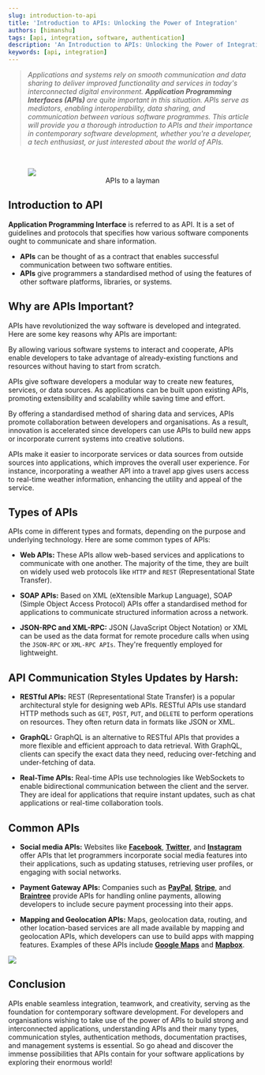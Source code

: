 ```yaml
---
slug: introduction-to-api
title: 'Introduction to APIs: Unlocking the Power of Integration'
authors: [himanshu]
tags: [api, integration, software, authentication]
description: 'An Introduction to APIs: Unlocking the Power of Integration'
keywords: [api, integration]
---
```



> _Applications and systems rely on smooth communication and data sharing to deliver improved functionality and services in today's interconnected digital environment. **Application Programming Interfaces (APIs)** are quite important in this situation. APIs serve as mediators, enabling interoperability, data sharing, and communication between various software programmes. This article will provide you a thorough introduction to APIs and their importance in contemporary software development, whether you're a developer, a tech enthusiast, or just interested about the world of APIs._

<br />


<figure>
  <img src={LaymanAPI} style={{border: "2px solid grey"}}/>
  <center><figcaption>APIs to a layman</figcaption></center>
</figure>

## Introduction to API


**Application Programming Interface** is referred to as API. It is a set of guidelines and protocols that specifies how various software components ought to communicate and share information. 
- **APIs** can be thought of as a contract that enables successful communication between two software entities. 
- **APIs** give programmers a standardised method of using the features of other software platforms, libraries, or systems.

## Why are APIs Important?

APIs have revolutionized the way software is developed and integrated. Here are some key reasons why APIs are important:

<Tabs>
  <TabItem value="Seamless Integration" attributes={{className: styles.unique}}>
    <p>By allowing various software systems to interact and cooperate, APIs enable developers to take advantage of already-existing functions and resources without having to start from scratch.</p>
  </TabItem>
  <TabItem value="Extensibility and Scalability" attributes={{className: styles.unique}}>
    <p>APIs give software developers a modular way to create new features, services, or data sources. As applications can be built upon existing APIs, promoting extensibility and scalability while saving time and effort.</p>
  </TabItem>
  <TabItem value="Collaboration and Innovation" attributes={{className: styles.unique}}>
    <p>By offering a standardised method of sharing data and services, APIs promote collaboration between developers and organisations. As a result, innovation is accelerated since developers can use APIs to build new apps or incorporate current systems into creative solutions.</p>
  </TabItem>
  <TabItem value="User Experience" attributes={{className: styles.unique}}>
    <p>APIs make it easier to incorporate services or data sources from outside sources into applications, which improves the overall user experience. For instance, incorporating a weather API into a travel app gives users access to real-time weather information, enhancing the utility and appeal of the service.</p>
  </TabItem>
</Tabs>

## Types of APIs

APIs come in different types and formats, depending on the purpose and underlying technology. Here are some common types of APIs:

- **Web APIs:** These APIs allow web-based services and applications to communicate with one another. The majority of the time, they are built on widely used web protocols like `HTTP` and `REST` (Representational State Transfer).

- **SOAP APIs:** Based on XML (eXtensible Markup Language), SOAP (Simple Object Access Protocol) APIs offer a standardised method for applications to communicate structured information across a network.

- **JSON-RPC and XML-RPC:** JSON (JavaScript Object Notation) or XML can be used as the data format for remote procedure calls when using the `JSON-RPC` or `XML-RPC APIs`. They're frequently employed for lightweight.

## API Communication Styles Updates by Harsh:

- **RESTful APIs:** REST (Representational State Transfer) is a popular architectural style for designing web APIs. RESTful APIs use standard HTTP methods such as `GET`, `POST`, `PUT`, and `DELETE` to perform operations on resources. They often return data in formats like JSON or XML.

- **GraphQL:** GraphQL is an alternative to RESTful APIs that provides a more flexible and efficient approach to data retrieval. With GraphQL, clients can specify the exact data they need, reducing over-fetching and under-fetching of data.

- **Real-Time APIs:** Real-time APIs use technologies like WebSockets to enable bidirectional communication between the client and the server. They are ideal for applications that require instant updates, such as chat applications or real-time collaboration tools.



## Common APIs

- **Social media APIs:** Websites like **[Facebook](https://developers.facebook.com/docs/)**, **[Twitter](https://developer.twitter.com/en/docs/twitter-api)**, and **[Instagram](https://developers.facebook.com/docs/instagram-api/)** offer APIs that let programmers incorporate social media features into their applications, such as updating statuses, retrieving user profiles, or engaging with social networks.

- **Payment Gateway APIs:** Companies such as **[PayPal](https://developer.paypal.com/api/rest/)**, **[Stripe](https://stripe.com/docs/api)**, and **[Braintree](https://developer.paypal.com/braintree/docs)** provide APIs for handling online payments, allowing developers to include secure payment processing into their apps.

- **Mapping and Geolocation APIs:** Maps, geolocation data, routing, and other location-based services are all made available by mapping and geolocation APIs, which developers can use to build apps with mapping features. Examples of these APIs include **[Google Maps](https://developers.google.com/maps/apis-by-platform)** and **[Mapbox](https://docs.mapbox.com/api/overview/)**.



<img src={apis}/>

## Conclusion

APIs enable seamless integration, teamwork, and creativity, serving as the foundation for contemporary software development. For developers and organisations wishing to take use of the power of APIs to build strong and interconnected applications, understanding APIs and their many types, communication styles, authentication methods, documentation practises, and management systems is essential. So go ahead and discover the immense possibilities that APIs contain for your software applications by exploring their enormous world!
